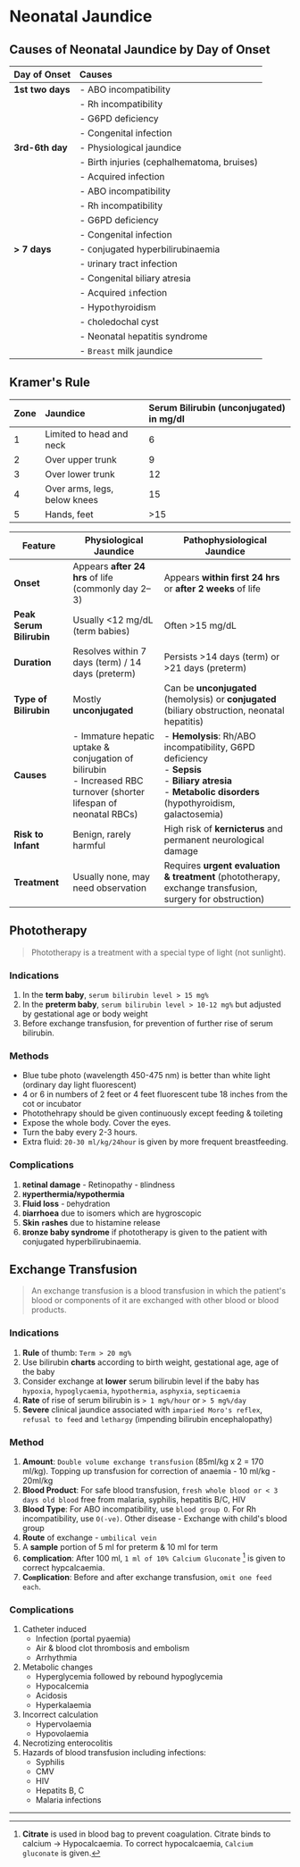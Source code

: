 # Neonatal Jaundice

## Causes of Neonatal Jaundice by Day of Onset

| Day of Onset     | Causes                                     |
| :--------------- | :----------------------------------------- |
| **1st two days** | - ABO incompatibility                      |
|                  | - Rh incompatibility                       |
|                  | - G6PD deficiency                          |
|                  | - Congenital infection                     |
| **3rd-6th day**  | - Physiological jaundice                   |
|                  | - Birth injuries (cephalhematoma, bruises) |
|                  | - Acquired infection                       |
|                  | - ABO incompatibility                      |
|                  | - Rh incompatibility                       |
|                  | - G6PD deficiency                          |
|                  | - Congenital infection                     |
| **> 7 days**     | - `C`onjugated hyperbilirubinaemia         |
|                  | - `U`rinary tract infection                |
|                  | - Congenital `b`iliary atresia             |
|                  | - Acquired `i`nfection                     |
|                  | - Hypo`t`hyroidism                         |
|                  | - `C`holedochal cyst                       |
|                  | - Neonatal `h`epatitis syndrome            |
|                  | - `Breast` milk jaundice                   |

## Kramer's Rule

| Zone | Jaundice                     | Serum Bilirubin (unconjugated) in mg/dl |
| :--- | :--------------------------- | :-------------------------------------- |
| 1    | Limited to head and neck     | 6                                       |
| 2    | Over upper trunk             | 9                                       |
| 3    | Over lower trunk             | 12                                      |
| 4    | Over arms, legs, below knees | 15                                      |
| 5    | Hands, feet                  | >15                                     |

| Feature                  | Physiological Jaundice                                                                                                  | Pathophysiological Jaundice                                                                                                                                            |
| ------------------------ | ----------------------------------------------------------------------------------------------------------------------- | ---------------------------------------------------------------------------------------------------------------------------------------------------------------------- |
| **Onset**                | Appears **after 24 hrs** of life (commonly day 2–3)                                                                     | Appears **within first 24 hrs** or **after 2 weeks** of life                                                                                                           |
| **Peak Serum Bilirubin** | Usually \<12 mg/dL (term babies)                                                                                        | Often >15 mg/dL                                                                                                                                                        |
| **Duration**             | Resolves within 7 days (term) / 14 days (preterm)                                                                       | Persists >14 days (term) or >21 days (preterm)                                                                                                                         |
| **Type of Bilirubin**    | Mostly **unconjugated**                                                                                                 | Can be **unconjugated** (hemolysis) or **conjugated** (biliary obstruction, neonatal hepatitis)                                                                        |
| **Causes**               | - Immature hepatic uptake & conjugation of bilirubin <br/> - Increased RBC turnover (shorter lifespan of neonatal RBCs) | - **Hemolysis**: Rh/ABO incompatibility, G6PD deficiency <br/> - **Sepsis** <br/> - **Biliary atresia** <br/> - **Metabolic disorders** (hypothyroidism, galactosemia) |
| **Risk to Infant**       | Benign, rarely harmful                                                                                                  | High risk of **kernicterus** and permanent neurological damage                                                                                                         |
| **Treatment**            | Usually none, may need observation                                                                                      | Requires **urgent evaluation & treatment** (phototherapy, exchange transfusion, surgery for obstruction)                                                               |

## Phototherapy

> Phototherapy is a treatment with a special type of light (not sunlight).

### Indications

1. In the **term baby**, `serum bilirubin level > 15 mg%`
2. In the **preterm baby**, `serum bilirubin level > 10-12 mg%` but adjusted by gestational age or body weight
3. Before exchange transfusion, for prevention of further rise of serum bilirubin.

### Methods

- Blue tube photo (wavelength 450-475 nm) is better than white light (ordinary day light fluorescent)
- 4 or 6 in numbers of 2 feet or 4 feet fluorescent tube 18 inches from the cot or incubator
- Photothehrapy should be given continuously except feeding & toileting
- Expose the whole body. Cover the eyes.
- Turn the baby every 2-3 hours.
- Extra fluid: `20-30 ml/kg/24hour` is given by more frequent breastfeeding.

### Complications

1. **`R`etinal damage** - Retinopathy - `B`lindness
1. **`H`yperthermia/`H`ypothermia**
1. **Fluid loss** - `D`ehydration
1. **`D`iarrhoea** due to isomers which are hygroscopic
1. **Skin `r`ashes** due to histamine release
1. **`B`ronze baby syndrome** if phototherapy is given to the patient with conjugated hyperbilirubinaemia.

## Exchange Transfusion

> An exchange transfusion is a blood transfusion in which the patient's blood or components of it are exchanged with other blood or blood products.

### Indications

1. **Rule** of thumb: `Term > 20 mg%`
2. Use bilirubin **charts** according to birth weight, gestational age, age of the baby
3. Consider exchange at **lower** serum bilirubin level if the baby has `hypoxia`, `hypoglycaemia`, `hypothermia`, `asphyxia`, `septicaemia`
4. **Rate** of rise of serum bilirubin is `> 1 mg%/hour` or `> 5 mg%/day`
5. **Severe** clinical jaundice associated with `imparied Moro's reflex`, `refusal to feed` and `lethargy` (impending bilirubin encephalopathy)

### Method

1. **Amount**: `Double volume exchange transfusion` (85ml/kg x 2 = 170 ml/kg). Topping up transfusion for correction of anaemia - 10 ml/kg - 20ml/kg
2. **Blood Product**: For safe blood transfusion, `fresh whole blood or < 3 days old blood` free from malaria, syphilis, hepatitis B/C, HIV
3. **Blood Type**: For ABO incompatibility, use `blood group O`. For Rh incompatibility, use `O(-ve)`. Other disease - Exchange with child's blood group
4. **Route** of exchange - `umbilical vein`
5. A **sample** portion of 5 ml for preterm & 10 ml for term
6. **`C`omplication**: After 100 ml, `1 ml of 10% Calcium Gluconate` [^1] is given to correct hypcalcaemia.
7. **C`om`plication**: Before and after exchange transfusion, `omit one feed each`.

[^1]: **Citrate** is used in blood bag to prevent coagulation. Citrate binds to calcium → Hypocalcaemia. To correct hypocalcaemia, `Calcium gluconate` is given.

### Complications

1. Catheter induced
   - Infection (portal pyaemia)
   - Air & blood clot thrombosis and embolism
   - Arrhythmia
2. Metabolic changes
   - Hyperglycemia followed by rebound hypoglycemia
   - Hypocalcemia
   - Acidosis
   - Hyperkalaemia
3. Incorrect calculation
   - Hypervolaemia
   - Hypovolaemia
4. Necrotizing enterocolitis
5. Hazards of blood transfusion including infections:
   - Syphilis
   - CMV
   - HIV
   - Hepatits B, C
   - Malaria infections

---
